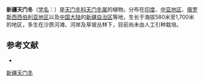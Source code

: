 {{Speciesbox
| name = 新疆天门冬
| status = 
| status_system = 
| image =
| genus = Asparagus
| species = neglectus
| authority = Kar. et Kir.
}}

'''新疆天门冬'''（[[学名|学名]]：{{lang|la|''Asparagus neglectus''}}）是[[天门冬科|天门冬科]][[天门冬属|天门冬属]]的植物。分布在[[印度|印度]]、[[中亚地区|中亚地区]]、[[俄罗斯西西伯利亚地区|俄罗斯西西伯利亚地区]]以及[[中国大陆|中国大陆]]的[[新疆自治区|新疆自治区]]等地，生长于海拔580米至1,700米的地区，多生在沙质河滩、河岸及草坡丛林下，目前尚未由人工引种栽培。

== 参考文献 ==
<div class="references-small">
* {{cite web| url =http://www.bioinfo.cn/db05/KmzwSpecies.php?action=view&id=1925| title =新疆天门冬| work =《中国高等植物数据库全库》| publisher =中国科学院微生物研究所| author =昆明植物研究所| accessdate =2009-02-22| deadurl =yes| archiveurl =https://web.archive.org/web/20160305021410/http://www.bioinfo.cn/db05/KmzwSpecies.php?action=view&id=1925| archivedate =2016-03-05}}
</div>
{{Taxonbar|from=Q11083644}}

[[Category:天门冬属|新疆天门冬]]


{{植物小作品}}